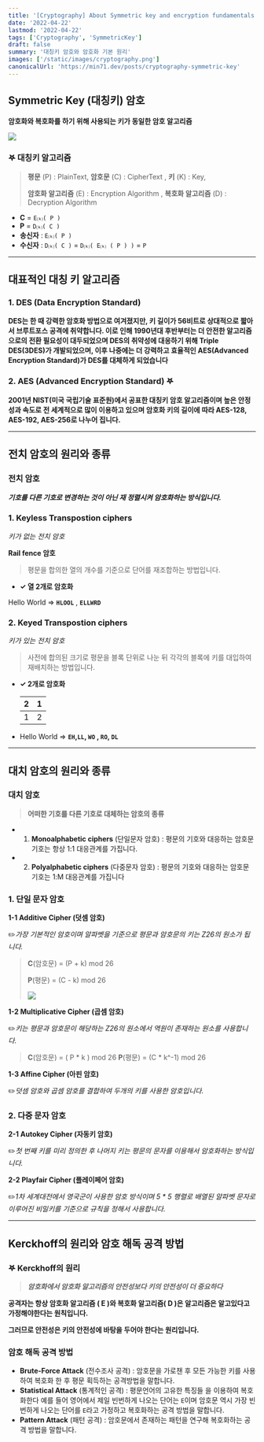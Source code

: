 ```yaml
---
title: '[Cryptography] About Symmetric key and encryption fundamentals'
date: '2022-04-22'
lastmod: '2022-04-22'
tags: ['Cryptography', 'SymmetricKey']
draft: false
summary: '대칭키 암호와 암호화 기본 원리'
images: ['/static/images/cryptography.png']
canonicalUrl: 'https://min71.dev/posts/cryptography-symmetric-key'
---
```


## Symmetric Key (대칭키) 암호

**암호화와 복호화를 하기 위해 사용되는 키가 동일한 암호 알고리즘**

![](/static/images/cryptography/symmetric-key.jpeg)

### 𖤐 대칭키 알고리즘

> **평문** (P) : PlainText, **암호문** (C) : CipherText , **키** (K) : Key,
>
> **암호화 알고리즘** (E) : Encryption Algorithm , **복호화 알고리즘** (D) : Decryption Algorithm

- **C** = `E⒦( P )`
- **P** = `D⒦( C )`
- **송신자** : `E⒦( P )`
- **수신자** : `D⒦( C )` = `D⒦( E⒦ ( P ) )` = `P`

---

## 대표적인 대칭 키 알고리즘

### 1. DES (Data Encryption Standard)

**DES는 한 때 강력한 암호화 방법으로 여겨졌지만, 키 길이가 56비트로 상대적으로 짧아서 브루트포스 공격에 취약합니다. 이로 인해 1990년대 후반부터는 더 안전한 알고리즘으로의 전환 필요성이 대두되었으며 DES의 취약성에 대응하기 위해 Triple DES(3DES)가 개발되었으며, 이후 나중에는 더 강력하고 효율적인 AES(Advanced Encryption Standard)가 DES를 대체하게 되었습니다**

### 2. AES (Advanced Encryption Standard) 𖤐

**2001년 NIST(미국 국립기술 표준원)에서 공표한 대칭키 암호 알고리즘이며 높은 안정성과 속도로 전 세계적으로 많이 이용하고 있으며 암호화 키의 길이에 따라 AES-128, AES-192, AES-256로 나누어 집니다.**

---

## 전치 암호의 원리와 종류

### 전치 암호

**_기호를 다른 기호로 변경하는 것이 아닌 재 정렬시켜 암호화하는 방식입니다._**

### 1. Keyless Transpostion ciphers

_키가 없는 전치 암호_

**Rail fence 암호**

> 평문을 합의한 열의 개수를 기준으로 단어를 재조합하는 방법입니다.

- **✓ 열 2개로 암호화**

Hello World => **`HLOOL`** , **`ELLWRD`**

### 2. Keyed Transpostion ciphers

_키가 있는 전치 암호_

> 사전에 합의된 크기로 평문을 블록 단위로 나눈 뒤 각각의 블록에 키를 대입하여 재배치하는 방법입니다.

- **✓ 2개로 암호화**

  <div style={{ width: '50px' }}>

  |  2  |  1  |
  | :-: | :-: |
  |  1  |  2  |

  </div>

- Hello World => **`EH`,`LL`, `WO` , `RO`, `DL`**

---

## 대치 암호의 원리와 종류

### 대치 암호

> **어떠한 기호를 다른 기호로 대체하는 암호의 종류**

- 1. **Monoalphabetic ciphers** (단일문자 암호) : 평문의 기호와 대응하는 암호문 기호는 항상 1:1 대응관계를 가집니다.
- 2. **Polyalphabetic ciphers** (다중문자 암호) : 평문의 기호와 대응하는 암호문 기호는 1:M 대응관계를 가집니다

### 1. 단일 문자 암호

**1-1 Additive Cipher (덧셈 암호)**

✏️*가장 기본적인 암호이며 알파벳을 기준으로 평문과 암호문의 키는 Z26의 원소가 됩니다.*

> **C**(암호문) = (P + k) mod 26
>
> **P**(평문) = (C - k) mod 26
>
> ![](/static/images/cryptography/additive-cipher.png)

**1-2 Multiplicative Cipher (곱셈 암호)**

✏️*키는 평문과 암호문이 해당하는 Z26의 원소에서 역원이 존재하는 원소를 사용합니다.*

> **C**(암호문) = ( P \* k ) mod 26
> **P**(평문) = (C \* k^-1) mod 26

**1-3 Affine Cipher (아핀 암호)**

✏️*덧셈 암호와 곱셈 암호를 결합하여 두개의 키를 사용한 암호입니다.*

### 2. 다중 문자 암호

**2-1 Autokey Cipher (자동키 암호)**

✏️*첫 번째 키를 미리 정의한 후 나머지 키는 평문의 문자를 이용해서 암호화하는 방식입니다.*

**2-2 Playfair Cipher (플레이페어 암호)**

✏️*1차 세계대전에서 영국군이 사용한 암호 방식이며 5 \* 5 행렬로 배열된 알파벳 문자로 이루어진 비밀키를 기준으로 규칙을 정해서 사용합니다.*

---

## Kerckhoff의 원리와 암호 해독 공격 방법

### 𖤐 Kerckhoff의 원리

> **_암호화에서 암호화 알고리즘의 안전성보다 키의 안전성이 더 중요하다_**

**공격자는 항상 암호화 알고리즘 ( E )와 복호화 알고리즘( D )은 알고리즘은 알고있다고 가정해야한다는 원칙입니다.**

**그러므로 안전성은 키의 안전성에 바탕을 두어야 한다는 원리입니다.**

### 암호 해독 공격 방법

- **Brute-Force Attack** (전수조사 공격) : 암호문을 가로챈 후 모든 가능한 키를 사용하여 복호화 한 후 평문 획득하는 공격방법을 말합니다.
- **Statistical Attack** (통계적인 공격) : 평문언어의 고유한 특징들 을 이용하여 복호화한다 예를 들어 영어에서 제일 빈번하게 나오는 단어는 `E`이며 암호문 역시 가장 빈번하게 나오는 단어를 `E`라고 가정하고 복호화하는 공격 방법을 말합니다.
- **Pattern Attack** (패턴 공격) : 암호문에서 존재하는 패턴을 연구해 복호화하는 공격 방법을 말합니다.
